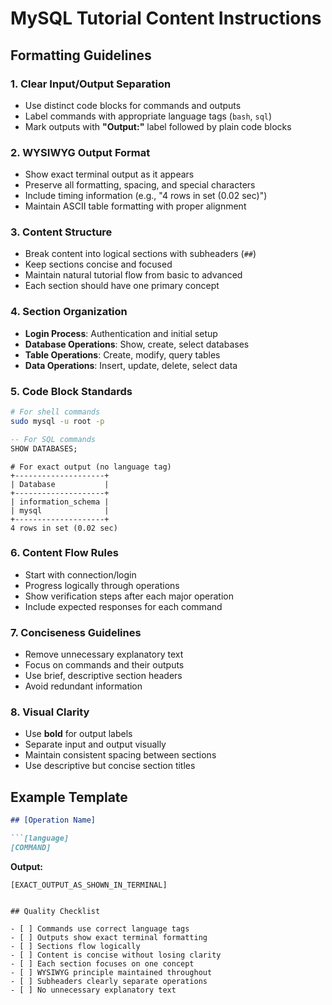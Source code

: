 # MySQL Tutorial Content Instructions

## Formatting Guidelines

### 1. Clear Input/Output Separation
- Use distinct code blocks for commands and outputs
- Label commands with appropriate language tags (`bash`, `sql`)
- Mark outputs with **"Output:"** label followed by plain code blocks

### 2. WYSIWYG Output Format
- Show exact terminal output as it appears
- Preserve all formatting, spacing, and special characters
- Include timing information (e.g., "4 rows in set (0.02 sec)")
- Maintain ASCII table formatting with proper alignment

### 3. Content Structure
- Break content into logical sections with subheaders (`##`)
- Keep sections concise and focused
- Maintain natural tutorial flow from basic to advanced
- Each section should have one primary concept

### 4. Section Organization
- **Login Process**: Authentication and initial setup
- **Database Operations**: Show, create, select databases
- **Table Operations**: Create, modify, query tables
- **Data Operations**: Insert, update, delete, select data

### 5. Code Block Standards
```bash
# For shell commands
sudo mysql -u root -p
```

```sql
-- For SQL commands
SHOW DATABASES;
```

```
# For exact output (no language tag)
+--------------------+
| Database           |
+--------------------+
| information_schema |
| mysql              |
+--------------------+
4 rows in set (0.02 sec)
```

### 6. Content Flow Rules
- Start with connection/login
- Progress logically through operations
- Show verification steps after each major operation
- Include expected responses for each command

### 7. Conciseness Guidelines
- Remove unnecessary explanatory text
- Focus on commands and their outputs
- Use brief, descriptive section headers
- Avoid redundant information

### 8. Visual Clarity
- Use **bold** for output labels
- Separate input and output visually
- Maintain consistent spacing between sections
- Use descriptive but concise section titles

## Example Template

```markdown
## [Operation Name]

```[language]
[COMMAND]
```

**Output:**
```
[EXACT_OUTPUT_AS_SHOWN_IN_TERMINAL]
```
```

## Quality Checklist

- [ ] Commands use correct language tags
- [ ] Outputs show exact terminal formatting
- [ ] Sections flow logically
- [ ] Content is concise without losing clarity
- [ ] Each section focuses on one concept
- [ ] WYSIWYG principle maintained throughout
- [ ] Subheaders clearly separate operations
- [ ] No unnecessary explanatory text
